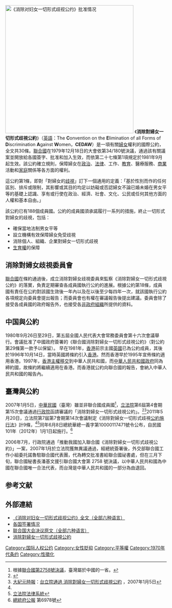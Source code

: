 [[Image:CEDAW Participation.svg|right|400px|thumb|《消除对妇女一切形式歧视公约》批准情况{{Col-begin}}
{{Col-2}}
{{legend|#00aa00|签署并批准}}
{{legend|#008000|批准（加入或继承）}}
{{legend|#008080|未获承认但遵守公约的政府}}
{{Col-2}}
{{legend|#eeee00|签署但未批准}}
{{legend|#ff1111|未签署}}
{{Col-end}}
]]
《'''消除對婦女一切形式歧視公約'''》（[[英語|英語]]：The '''C'''onvention on the '''E'''limination of all Forms of '''D'''iscrimination '''A'''gainst '''W'''omen，'''CEDAW'''）是一項有關[[婦女|婦女]]權利的國際公約，全文共30條。[[聯合國|聯合國]]在1979年12月18日的大會依第34/180號決議，通過該有關議案並開放給各國簽字、批准和加入生效，而依第二十七條第1項規定於1981年9月起生效。該公約確立規則，保障婦女在[[政治|政治]]、[[法律|法律]]、工作、[[教育|教育]]、醫療服務、[[商業|商業]]活動和[[家庭|家庭]]關係等各方面的權利。

這公約第1條，即對「對婦女的[[歧視|歧視]]」訂下一個通用的定義：「基於性別而作的任何區別、排斥或限制，其影響或其目的均足以妨礙或否認婦女不論已婚未婚在男女平等的基礎上認識、享有或行使在政治、經濟、社會、文化、公民或任何其他方面的人權和基本自由。」

該公約已有188個成員國。公約的成員國須承諾履行一系列的措施，終止一切形式對婦女的歧視，包括：
* 確保當地法制男女平等
* 設立機構有效保障婦女免受歧視
* 消除個人、組織、企業對婦女一切形式歧視
* [[生育權|生育權]]的保障

{{Portal|女权主义}}
{{Portal|歧视}}

== 消除對婦女歧視委員會 ==
[[聯合國|聯合國]]在條約通過後，成立消除對婦女歧視委員來監察《消除對婦女一切形式歧視公約》的落實，負責定期審查各成員國執行公約的進展。根據公約第18條，成員國有責任在公約對該國生效後一年內以及在以後至少每四年一次，就該國執行公約各項規定向委員會提出報告；而委員會也有權在審議報告後提出建議。委員會除了接受各成員國的政府報告外，也接受各[[非政府組織|非政府組織]]所提供的資料。

== 中国與公約 ==
1980年9月26日至29日，第五屆全國人民代表大會常務委員會第十六次會議舉行。會議批准了中國政府簽署的《聯合國消除對婦女一切形式歧視公約》（對公約第29條第一款予以保留）。
早在1981年，[[香港|香港]]前宗主國[[英國|英國]]已為公約成員，其後於1996年10月14日，當時英國將條約引入[[香港|香港]]。然而香港早於1995年宣佈條約適用香港。1997年，[[香港主權移交|香港主權移交]]到中華人民共和國，而[[中華人民共和國政府|中華人民共和國政府]]同為締約國，故條約將繼續適用在香港。而香港就公約向聯合國的報告，會納入中華人民共和國的報告內。

== 臺灣與公約 ==
{{Wikisourceshas|消除對婦女一切形式歧視公約施行法|總統華總一義字第10000117471號令}}
2007年1月5日，[[中華民國|中華民國]]（臺灣）雖並非聯合國成員國<ref>根據[[聯合國第2758號決議|聯合國第2758號決議]]，臺灣屬於中國的一省。</ref>，[[立法院|立法院]]第6屆第4會期第15次會議通過[[行政院|行政院]]函請審議的「消除對婦女一切形式歧視公約」。<ref name="立法院國會圖書館立法統計">{{Cite web |url=http://npl.ly.gov.tw/do/www/lawStatistics;jsessionid=DDF3C2A5DD6D82E0D90F12180CD70012 |title=立法院國會圖書館立法統計 |access-date=2009-09-08 |archive-date=2017-12-01 |archive-url=https://web.archive.org/web/20171201044140/http://npl.ly.gov.tw/do/www/lawStatistics;jsessionid=DDF3C2A5DD6D82E0D90F12180CD70012 |dead-url=no }}</ref><ref>[[大紀元時報|大紀元時報]]：[http://www.epochtimes.com/b5/7/1/5/n1580287.htm 台立院通過 消除對婦女一切形式歧視公約] {{Wayback|url=http://www.epochtimes.com/b5/7/1/5/n1580287.htm |date=20190904124138 }}，2007年1月5日</ref>2011年5月20日，立法院第7屆第7會期第14次會議制定《消除對婦女一切形式歧視[[公約|公約]][[施行法|施行法]]》計9條，<ref name="立法院國會圖書館立法統計"/><ref>[http://lis.ly.gov.tw/lghtml/lawstat/version2/05167/05167100052000.htm 立法院法律系統]</ref>同年6月8日總統華總一義字第10000117471號令公布，自民國101年（2012年）1月1日起施行。<ref>[http://www.president.gov.tw/Default.aspx?tabid=84 總統府公報] {{Wayback|url=http://www.president.gov.tw/Default.aspx?tabid=84 |date=20150924143702 }} 第6978號</ref>

2006年7月，行政院通過「推動我國加入聯合國《消除對婦女一切形式歧視公約》」一案，2007年1月於立法院獲無異議通過，經總統簽署後，外交部聯合國工作小組委托諾魯駐聯合國代表團，代為轉交批准書給聯合國祕書處，但在三月下旬，聯合國秘書長潘基文援引聯合國大會第 2758 號決議，以中華人民共和國為中國在聯合國唯一合法代表，而台灣是中華人民共和國的一部分為由退回。

== 参考文献 ==
{{Reflist}}

== 外部連結 ==
{{Wikisourceshas|消除对妇女一切形式歧视公约|《消除对妇女一切形式歧视公约》任择议定书}}
* [http://www.un.org/womenwatch/daw/cedaw/ 《消除对妇女一切形式歧视公约》全文（全部六种语言）] {{Wayback|url=http://www.un.org/womenwatch/daw/cedaw/ |date=20180105010359 }}
* [https://treaties.un.org/Pages/ViewDetails.aspx?src=IND&mtdsg_no=IV-8&chapter=4&lang=en#1 各国签署情况] {{Wayback|url=https://treaties.un.org/Pages/ViewDetails.aspx?src=IND&mtdsg_no=IV-8&chapter=4&lang=en#1 |date=20210127063919 }}
* [http://www.un.org/Docs/asp/ws.asp?m=A/RES/34/180 联合国大会决议原文（全部六种语言）] {{Wayback|url=http://www.un.org/Docs/asp/ws.asp?m=A%2FRES%2F34%2F180 |date=20191122191644 }}
* [https://web.archive.org/web/20060530085529/http://www.women.gov.hk/big5/document/inter/cedawc.html 消除對婦女一切形式歧視公約]

{{人權}}
{{國際人權文書}}
[[Category:国际人权公约|Category:国际人权公约]]
[[Category:女性貶抑|Category:女性貶抑]]
[[Category:平等權|Category:平等權]]
[[Category:1970年代条约|Category:1970年代条约]]
[[Category:性徵化|Category:性徵化]]